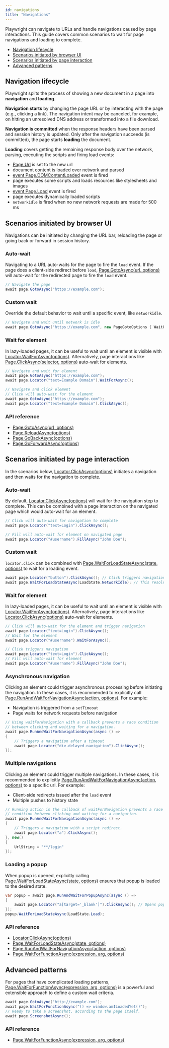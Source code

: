 ```yaml
---
id: navigations
title: "Navigations"
---
```


Playwright can navigate to URLs and handle navigations caused by page interactions. This guide covers common scenarios to wait for page navigations and loading to complete.

- [Navigation lifecycle](#navigation-lifecycle)
- [Scenarios initiated by browser UI](#scenarios-initiated-by-browser-ui)
- [Scenarios initiated by page interaction](#scenarios-initiated-by-page-interaction)
- [Advanced patterns](#advanced-patterns)

## Navigation lifecycle

Playwright splits the process of showing a new document in a page into **navigation** and **loading**.

**Navigation starts** by changing the page URL or by interacting with the page (e.g., clicking a link). The navigation intent may be canceled, for example, on hitting an unresolved DNS address or transformed into a file download.

**Navigation is committed** when the response headers have been parsed and session history is updated. Only after the navigation succeeds (is committed), the page starts **loading** the document.

**Loading** covers getting the remaining response body over the network, parsing, executing the scripts and firing load events:
- [Page.Url](./api/class-page.mdx#page-url) is set to the new url
- document content is loaded over network and parsed
- [event Page.DOMContentLoaded](./api/class-page.mdx#page-event-dom-content-loaded) event is fired
- page executes some scripts and loads resources like stylesheets and images
- [event Page.Load](./api/class-page.mdx#page-event-load) event is fired
- page executes dynamically loaded scripts
- `networkidle` is fired when no new network requests are made for 500 ms

## Scenarios initiated by browser UI

Navigations can be initiated by changing the URL bar, reloading the page or going back or forward in session history.

### Auto-wait

Navigating to a URL auto-waits for the page to fire the `load` event. If the page does a client-side redirect before `load`, [Page.GotoAsync(url, options)](./api/class-page.mdx#page-goto) will auto-wait for the redirected page to fire the `load` event.

```csharp
// Navigate the page
await page.GotoAsync("https://example.com");
```

### Custom wait

Override the default behavior to wait until a specific event, like `networkidle`.

```csharp
// Navigate and wait until network is idle
await page.GotoAsync("https://example.com", new PageGotoOptions { WaitUntil = WaitUntilState.NetworkIdle });
```

### Wait for element

In lazy-loaded pages, it can be useful to wait until an element is visible with [Locator.WaitForAsync(options)](./api/class-locator.mdx#locator-wait-for). Alternatively, page interactions like [Page.ClickAsync(selector, options)](./api/class-page.mdx#page-click) auto-wait for elements.

```csharp
// Navigate and wait for element
await page.GotoAsync("https://example.com");
await page.Locator("text=Example Domain").WaitForAsync();

// Navigate and click element
// Click will auto-wait for the element
await page.GotoAsync("https://example.com");
await page.Locator("text=Example Domain").ClickAsync();
```

### API reference
- [Page.GotoAsync(url, options)](./api/class-page.mdx#page-goto)
- [Page.ReloadAsync(options)](./api/class-page.mdx#page-reload)
- [Page.GoBackAsync(options)](./api/class-page.mdx#page-go-back)
- [Page.GoForwardAsync(options)](./api/class-page.mdx#page-go-forward)

## Scenarios initiated by page interaction

In the scenarios below, [Locator.ClickAsync(options)](./api/class-locator.mdx#locator-click) initiates a navigation and then waits for the navigation to complete.

### Auto-wait

By default, [Locator.ClickAsync(options)](./api/class-locator.mdx#locator-click) will wait for the navigation step to complete. This can be combined with a page interaction on the navigated page which would auto-wait for an element.

```csharp
// Click will auto-wait for navigation to complete
await page.Locator("text=Login").ClickAsync();

// Fill will auto-wait for element on navigated page
await page.Locator("#username").FillAsync("John Doe");
```

### Custom wait

`locator.click` can be combined with [Page.WaitForLoadStateAsync(state, options)](./api/class-page.mdx#page-wait-for-load-state) to wait for a loading event.

```csharp
await page.Locator("button").ClickAsync(); // Click triggers navigation
await page.WaitForLoadStateAsync(LoadState.NetworkIdle); // This resolves after "networkidle"
```

### Wait for element

In lazy-loaded pages, it can be useful to wait until an element is visible with [Locator.WaitForAsync(options)](./api/class-locator.mdx#locator-wait-for). Alternatively, page interactions like [Locator.ClickAsync(options)](./api/class-locator.mdx#locator-click) auto-wait for elements.

```csharp
// Click will auto-wait for the element and trigger navigation
await page.Locator("text=Login").ClickAsync();
// Wait for the element
await page.Locator("#username").WaitForAsync();

// Click triggers navigation
await page.Locator("text=Login").ClickAsync();
// Fill will auto-wait for element
await page.Locator("#username").FillAsync("John Doe");
```

### Asynchronous navigation

Clicking an element could trigger asynchronous processing before initiating the navigation. In these cases, it is recommended to explicitly call [Page.RunAndWaitForNavigationAsync(action, options)](./api/class-page.mdx#page-wait-for-navigation). For example:
* Navigation is triggered from a `setTimeout`
* Page waits for network requests before navigation

```csharp
// Using waitForNavigation with a callback prevents a race condition
// between clicking and waiting for a navigation.
await page.RunAndWaitForNavigationAsync(async () =>
{
    // Triggers a navigation after a timeout
    await page.Locator("div.delayed-navigation").ClickAsync();
});
```

### Multiple navigations

Clicking an element could trigger multiple navigations. In these cases, it is recommended to explicitly [Page.RunAndWaitForNavigationAsync(action, options)](./api/class-page.mdx#page-wait-for-navigation) to a specific url. For example:
* Client-side redirects issued after the `load` event
* Multiple pushes to history state

```csharp
// Running action in the callback of waitForNavigation prevents a race
// condition between clicking and waiting for a navigation.
await page.RunAndWaitForNavigationAsync(async () =>
{
    // Triggers a navigation with a script redirect.
    await page.Locator("a").ClickAsync();
}, new()
{
    UrlString = "**/login"
});
```

### Loading a popup

When popup is opened, explicitly calling [Page.WaitForLoadStateAsync(state, options)](./api/class-page.mdx#page-wait-for-load-state) ensures that popup is loaded to the desired state.

```csharp
var popup = await page.RunAndWaitForPopupAsync(async () =>
{
    await page.Locator("a[target='_blank']").ClickAsync(); // Opens popup
});
popup.WaitForLoadStateAsync(LoadState.Load);
```

### API reference
- [Locator.ClickAsync(options)](./api/class-locator.mdx#locator-click)
- [Page.WaitForLoadStateAsync(state, options)](./api/class-page.mdx#page-wait-for-load-state)
- [Page.RunAndWaitForNavigationAsync(action, options)](./api/class-page.mdx#page-wait-for-navigation)
- [Page.WaitForFunctionAsync(expression, arg, options)](./api/class-page.mdx#page-wait-for-function)

## Advanced patterns

For pages that have complicated loading patterns, [Page.WaitForFunctionAsync(expression, arg, options)](./api/class-page.mdx#page-wait-for-function) is a powerful and extensible approach to define a custom wait criteria.

```csharp
await page.GotoAsync("http://example.com");
await page.WaitForFunctionAsync("() => window.amILoadedYet()");
// Ready to take a screenshot, according to the page itself.
await page.ScreenshotAsync();
```

### API reference
- [Page.WaitForFunctionAsync(expression, arg, options)](./api/class-page.mdx#page-wait-for-function)

[Accessibility]: ./api/class-accessibility.mdx "Accessibility"
[APIRequest]: ./api/class-apirequest.mdx "APIRequest"
[APIRequestContext]: ./api/class-apirequestcontext.mdx "APIRequestContext"
[APIResponse]: ./api/class-apiresponse.mdx "APIResponse"
[Browser]: ./api/class-browser.mdx "Browser"
[BrowserContext]: ./api/class-browsercontext.mdx "BrowserContext"
[BrowserType]: ./api/class-browsertype.mdx "BrowserType"
[ConsoleMessage]: ./api/class-consolemessage.mdx "ConsoleMessage"
[Dialog]: ./api/class-dialog.mdx "Dialog"
[Download]: ./api/class-download.mdx "Download"
[ElementHandle]: ./api/class-elementhandle.mdx "ElementHandle"
[FileChooser]: ./api/class-filechooser.mdx "FileChooser"
[FormData]: ./api/class-formdata.mdx "FormData"
[Frame]: ./api/class-frame.mdx "Frame"
[FrameLocator]: ./api/class-framelocator.mdx "FrameLocator"
[JSHandle]: ./api/class-jshandle.mdx "JSHandle"
[Keyboard]: ./api/class-keyboard.mdx "Keyboard"
[Locator]: ./api/class-locator.mdx "Locator"
[LocatorAssertions]: ./test-assertions.mdx "LocatorAssertions"
[Mouse]: ./api/class-mouse.mdx "Mouse"
[Page]: ./api/class-page.mdx "Page"
[PageAssertions]: ./test-assertions.mdx "PageAssertions"
[Playwright]: ./api/class-playwright.mdx "Playwright"
[PlaywrightAssertions]: ./test-assertions.mdx "PlaywrightAssertions"
[Request]: ./api/class-request.mdx "Request"
[Response]: ./api/class-response.mdx "Response"
[Route]: ./api/class-route.mdx "Route"
[Selectors]: ./api/class-selectors.mdx "Selectors"
[TimeoutError]: ./api/class-timeouterror.mdx "TimeoutError"
[Touchscreen]: ./api/class-touchscreen.mdx "Touchscreen"
[Tracing]: ./api/class-tracing.mdx "Tracing"
[Video]: ./api/class-video.mdx "Video"
[WebSocket]: ./api/class-websocket.mdx "WebSocket"
[WebSocketFrame]: ./api/class-websocketframe.mdx "WebSocketFrame"
[Worker]: ./api/class-worker.mdx "Worker"
[Element]: https://developer.mozilla.org/en-US/docs/Web/API/element "Element"
[EvaluationArgument]: ./evaluating.mdx#evaluation-argument "EvaluationArgument"
[Promise]: https://developer.mozilla.org/en-US/docs/Web/JavaScript/Reference/Global_Objects/Promise "Promise"
[iterator]: https://developer.mozilla.org/en-US/docs/Web/JavaScript/Reference/Iteration_protocols "Iterator"
[origin]: https://developer.mozilla.org/en-US/docs/Glossary/Origin "Origin"
[selector]: https://developer.mozilla.org/en-US/docs/Web/CSS/CSS_Selectors "selector"
[Serializable]: https://developer.mozilla.org/en-US/docs/Web/JavaScript/Reference/Global_Objects/JSON/stringify#Description "Serializable"
[UIEvent.detail]: https://developer.mozilla.org/en-US/docs/Web/API/UIEvent/detail "UIEvent.detail"
[UnixTime]: https://en.wikipedia.org/wiki/Unix_time "Unix Time"
[xpath]: https://developer.mozilla.org/en-US/docs/Web/XPath "xpath"

[bool]: https://docs.microsoft.com/en-us/dotnet/api/system.boolean "bool"
[double]: https://docs.microsoft.com/en-us/dotnet/api/system.double "double"
[byte]: https://docs.microsoft.com/en-us/dotnet/api/system.byte "byte"
[int]: https://docs.microsoft.com/en-us/dotnet/api/system.int32 "int"
[void]: https://docs.microsoft.com/en-us/dotnet/csharp/language-reference/builtin-types/void "void"
[string]: https://docs.microsoft.com/en-us/dotnet/api/system.string "string"
[URL]: https://nodejs.org/api/url.html "URL"
[Regex]: https://docs.microsoft.com/en-us/dotnet/api/system.text.regularexpressions.regex "Regex"

[Action]: https://docs.microsoft.com/en-us/dotnet/api/system.action-1 "Action"
[Func]: https://docs.microsoft.com/en-us/dotnet/api/system.func-2 "Func"
[IEnumerable]: https://docs.microsoft.com/en-us/dotnet/api/system.collections.ienumerable "IEnumerable"
[IDictionary]: https://docs.microsoft.com/en-us/dotnet/api/system.collections.idictionary "IDictionary"
[Task]: https://docs.microsoft.com/en-us/dotnet/api/system.threading.tasks.task?view=net-5.0 "Task"
[IReadOnlyDictionary]: https://docs.microsoft.com/en-us/dotnet/api/system.collections.generic.ireadonlydictionary-2 "IReadOnlyDictionary"
[JsonElement]: https://docs.microsoft.com/en-us/dotnet/api/system.text.json.jsonelement "JsonElement"

[all available image tags]: https://mcr.microsoft.com/v2/playwright/tags/list "all available image tags"
[Docker Hub]: https://hub.docker.com/_/microsoft-playwright "Docker Hub"
[Dockerfile.focal]: https://github.com/microsoft/playwright/blob/master/utils/docker/Dockerfile.focal "Dockerfile.focal"
